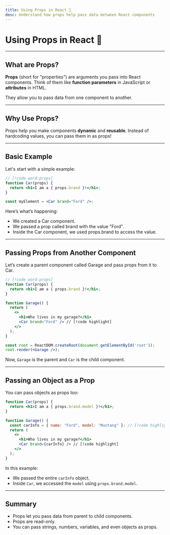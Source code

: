 ```yaml
---
title: Using Props in React 🚗
desc: Understand how props help pass data between React components
---
```


# Using Props in React 🚗

---

## What are Props?

**Props** (short for "properties") are arguments you pass into React components. Think of them like **function parameters** in JavaScript or **attributes** in HTML.

They allow you to pass data from one component to another.

---

## Why Use Props?

Props help you make components **dynamic** and **reusable**. Instead of hardcoding values, you can pass them in as props!

---

## Basic Example

Let's start with a simple example:

```jsx
// [!code word:props]
function Car(props) {
  return <h1>I am a { props.brand }!</h1>;
}

const myElement = <Car brand="Ford" />;
```

Here’s what’s happening:
- We created a Car component.
- We passed a prop called brand with the value "Ford".
- Inside the Car component, we used props.brand to access the value.

---

## Passing Props from Another Component
Let’s create a parent component called Garage and pass props from it to Car.
```jsx
// [!code word:props]
function Car(props) {
  return <h1>I am a { props.brand }!</h1>;
}

function Garage() {
  return (
    <>
      <h1>Who lives in my garage?</h1>
      <Car brand="Ford" /> // [!code highlight]
    </>
  );
}

const root = ReactDOM.createRoot(document.getElementById('root'));
root.render(<Garage />);

```
Now, `Garage` is the parent and `Car` is the child component.

---

## Passing an Object as a Prop
You can pass objects as props too:
```jsx
function Car(props) {
  return <h1>I am a { props.brand.model }!</h1>;
}

function Garage() {
  const carInfo = { name: "Ford", model: "Mustang" }; // [!code highlight]
  return (
    <>
      <h1>Who lives in my garage?</h1>
      <Car brand={carInfo} /> // [!code highlight]
    </>
  );
}
```
In this example:
- We passed the entire `carInfo` object.
- Inside `Car`, we accessed the `model` using `props.brand.model`.

---

## Summary
- Props let you pass data from parent to child components.
- Props are read-only.
- You can pass strings, numbers, variables, and even objects as props.